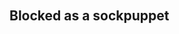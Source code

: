 <article id="46532480" title=User talk:FdrcMrivc>
	<talkpage id="46532480" title="User talk:FdrcMrivc">
== Blocked as a sockpuppet ==
{{Tmbox
| style = background: #f8eaba
| image = [[File:Sock block.svg|55px]] 
| text  = '''''This account has been [[Wikipedia:Blocking policy|blocked]] indefinitely''''' as a [[Wikipedia:Sock puppetry|sock puppet]]&amp;#32;of&amp;#32;{{user19|Gabucho181}}&amp;#32;that was created to violate Wikipedia policy. Note that multiple accounts are [[Wikipedia:Sock puppetry#Legitimate uses|allowed]], but using them for [[Wikipedia:Sock puppetry#Inappropriate uses of alternative accounts|''illegitimate'']] reasons '''is not''', and that all edits made while evading a block or ban [[WP:CSD#G5|may be reverted or deleted]].  If this account is not a sock puppet, and you would like to be unblocked, you may [[Wikipedia:Appealing a block|appeal this block]] by adding the text &lt;!-- Copy the text as it appears on the page, not as it appears in this edit area. Do not include &quot;tlx|&quot;. --&gt;{{tlx|unblock|Your reason here &amp;#126;&amp;#126;&amp;#126;&amp;#126;}} below. However, you should read the [[Wikipedia:Guide to appealing blocks|guide to appealing blocks]] first. &lt;span style=&quot;font-family: Palatino;&quot;&gt; [[User:Mike V|&lt;b style=&quot;color:#151B54&quot;&gt;Mike V&lt;/b&gt;]] • [[User_talk:Mike V|&lt;b style=&quot;color:#C16C16&quot;&gt;Talk&lt;/b&gt;]]&lt;/span&gt; 01:30, 27 April 2015 (UTC)&lt;!-- Template:uw-sockblock --&gt;}}
	</talkpage>
</article>